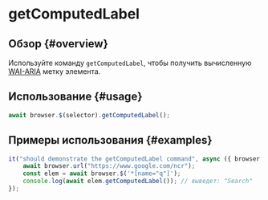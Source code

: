 # getComputedLabel

## Обзор {#overview}

Используйте команду `getComputedLabel`, чтобы получить вычисленную [WAI-ARIA][wai-aria] метку элемента.

## Использование {#usage}

```javascript
await browser.$(selector).getComputedLabel();
```

## Примеры использования {#examples}

```javascript
it("should demonstrate the getComputedLabel command", async ({ browser }) => {
    await browser.url("https://www.google.com/ncr");
    const elem = await browser.$('*[name="q"]');
    console.log(await elem.getComputedLabel()); // выведет: "Search"
});
```

[wai-aria]: https://ru.wikipedia.org/wiki/WAI-ARIA
